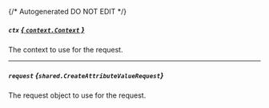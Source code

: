 {/* Autogenerated DO NOT EDIT  */}

##### `ctx` [*{ `context.Context` }*](https://pkg.go.dev/context#Context)
The context to use for the request.

---
##### `request` *{`shared.CreateAttributeValueRequest`}*
The request object to use for the request.

<Collapsible openLabel={Labels.showProperties} closeLabel={Labels.hideProperties}>
  <CreateAttributeValueRequest />
</Collapsible>


